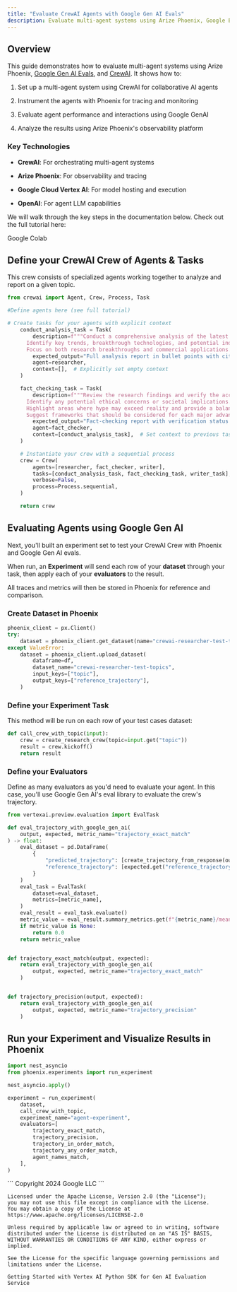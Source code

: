 ```yaml
---
title: "Evaluate CrewAI Agents with Google Gen AI Evals"
description: Evaluate multi-agent systems using Arize Phoenix, Google Evals, and CrewAI
---
```


## Overview

This guide demonstrates how to evaluate multi-agent systems using Arize Phoenix, [Google Gen AI Evals](https://cloud.google.com/vertex-ai/generative-ai/docs/models/evaluation-overview), and [CrewAI](https://www.crewai.com/). It shows how to:

1. Set up a multi-agent system using CrewAI for collaborative AI agents

2. Instrument the agents with Phoenix for tracing and monitoring

3. Evaluate agent performance and interactions using Google GenAI

4. Analyze the results using Arize Phoenix's observability platform

### Key Technologies

* **CrewAI**: For orchestrating multi-agent systems

* **Arize Phoenix**: For observability and tracing

* **Google Cloud Vertex AI**: For model hosting and execution

* **OpenAI**: For agent LLM capabilities

We will walk through the key steps in the documentation below. Check out the full tutorial here:

<Card horizontal icon="https://storage.googleapis.com/arize-phoenix-assets/assets/images/phoenix-docs-images/gc.ico" href="https://colab.research.google.com/github/GoogleCloudPlatform/generative-ai/blob/main/gemini/evaluation/multi_agent_evals_with_arize_and_crewai.ipynb#scrollTo=1561a9f3aa99" >
  Google Colab
</Card>

## Define your CrewAI Crew of Agents & Tasks

This crew consists of specialized agents working together to analyze and report on a given topic.

```python
from crewai import Agent, Crew, Process, Task

#Define agents here (see full tutorial) 

# Create tasks for your agents with explicit context
    conduct_analysis_task = Task(
        description=f"""Conduct a comprehensive analysis of the latest developments in {topic}.
      Identify key trends, breakthrough technologies, and potential industry impacts.
      Focus on both research breakthroughs and commercial applications.""",
        expected_output="Full analysis report in bullet points with citations to sources",
        agent=researcher,
        context=[],  # Explicitly set empty context
    )

    fact_checking_task = Task(
        description=f"""Review the research findings and verify the accuracy of claims about {topic}.
      Identify any potential ethical concerns or societal implications.
      Highlight areas where hype may exceed reality and provide a balanced assessment.
      Suggest frameworks that should be considered for each major advancement.""",
        expected_output="Fact-checking report with verification status for each major claim",
        agent=fact_checker,
        context=[conduct_analysis_task],  # Set context to previous task
    )

    # Instantiate your crew with a sequential process
    crew = Crew(
        agents=[researcher, fact_checker, writer],
        tasks=[conduct_analysis_task, fact_checking_task, writer_task],
        verbose=False,
        process=Process.sequential,
    )

    return crew
```

## Evaluating Agents using Google Gen AI

Next, you'll built an experiment set to test your CrewAI Crew with Phoenix and Google Gen AI evals.

When run, an **Experiment** will send each row of your **dataset** through your task, then apply each of your **evaluators** to the result.

All traces and metrics will then be stored in Phoenix for reference and comparison.

### Create Dataset in Phoenix

```python
phoenix_client = px.Client()
try:
    dataset = phoenix_client.get_dataset(name="crewai-researcher-test-topics")
except ValueError:
    dataset = phoenix_client.upload_dataset(
        dataframe=df,
        dataset_name="crewai-researcher-test-topics",
        input_keys=["topic"],
        output_keys=["reference_trajectory"],
    )
```

### Define your Experiment Task

This method will be run on each row of your test cases dataset:

```python
def call_crew_with_topic(input):
    crew = create_research_crew(topic=input.get("topic"))
    result = crew.kickoff()
    return result
```

### Define your Evaluators

Define as many evaluators as you'd need to evaluate your agent. In this case, you'll use Google Gen AI's eval library to evaluate the crew's trajectory.

```python
from vertexai.preview.evaluation import EvalTask

def eval_trajectory_with_google_gen_ai(
    output, expected, metric_name="trajectory_exact_match"
) -> float:
    eval_dataset = pd.DataFrame(
        {
            "predicted_trajectory": [create_trajectory_from_response(output)],
            "reference_trajectory": [expected.get("reference_trajectory")],
        }
    )
    eval_task = EvalTask(
        dataset=eval_dataset,
        metrics=[metric_name],
    )
    eval_result = eval_task.evaluate()
    metric_value = eval_result.summary_metrics.get(f"{metric_name}/mean")
    if metric_value is None:
        return 0.0
    return metric_value


def trajectory_exact_match(output, expected):
    return eval_trajectory_with_google_gen_ai(
        output, expected, metric_name="trajectory_exact_match"
    )


def trajectory_precision(output, expected):
    return eval_trajectory_with_google_gen_ai(
        output, expected, metric_name="trajectory_precision"
    )
```

## Run your Experiment and Visualize Results in Phoenix

```py
import nest_asyncio
from phoenix.experiments import run_experiment

nest_asyncio.apply()

experiment = run_experiment(
    dataset,
    call_crew_with_topic,
    experiment_name="agent-experiment",
    evaluators=[
        trajectory_exact_match,
        trajectory_precision,
        trajectory_in_order_match,
        trajectory_any_order_match,
        agent_names_match,
    ],
)
```

<Info>
```
Copyright 2024 Google LLC
```

```notebook-python
Licensed under the Apache License, Version 2.0 (the "License");
you may not use this file except in compliance with the License.
You may obtain a copy of the License at https://www.apache.org/licenses/LICENSE-2.0

Unless required by applicable law or agreed to in writing, software
distributed under the License is distributed on an "AS IS" BASIS,
WITHOUT WARRANTIES OR CONDITIONS OF ANY KIND, either express or implied.

See the License for the specific language governing permissions and
limitations under the License.

Getting Started with Vertex AI Python SDK for Gen AI Evaluation Service
```

</Info>


